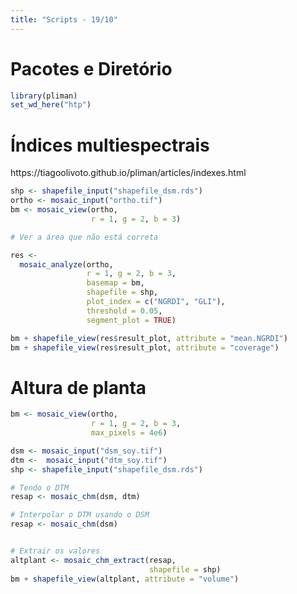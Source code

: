 ```yaml
---
title: "Scripts - 19/10"
---
```


# Pacotes e Diretório


```r
library(pliman)
set_wd_here("htp")
```

# Índices multiespectrais

https://tiagoolivoto.github.io/pliman/articles/indexes.html

```r
shp <- shapefile_input("shapefile_dsm.rds")
ortho <- mosaic_input("ortho.tif")
bm <- mosaic_view(ortho,
                  r = 1, g = 2, b = 3)

# Ver a área que não está correta

res <- 
  mosaic_analyze(ortho, 
                 r = 1, g = 2, b = 3,
                 basemap = bm,
                 shapefile = shp,
                 plot_index = c("NGRDI", "GLI"),
                 threshold = 0.05,
                 segment_plot = TRUE)

bm + shapefile_view(res$result_plot, attribute = "mean.NGRDI")
bm + shapefile_view(res$result_plot, attribute = "coverage")

```




# Altura de planta
```r
bm <- mosaic_view(ortho,
                  r = 1, g = 2, b = 3,
                  max_pixels = 4e6)

dsm <- mosaic_input("dsm_soy.tif")
dtm <-  mosaic_input("dtm_soy.tif")
shp <- shapefile_input("shapefile_dsm.rds")

# Tendo o DTM
resap <- mosaic_chm(dsm, dtm)

# Interpolar o DTM usando o DSM 
resap <- mosaic_chm(dsm)


# Extrair os valores
altplant <- mosaic_chm_extract(resap, 
                               shapefile = shp)
bm + shapefile_view(altplant, attribute = "volume")

```




